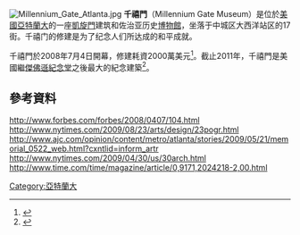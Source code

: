 [[File:Millennium_Gate_Atlanta.jpg|thumb]]
'''千禧門'''（Millennium Gate Museum）是位於[[美國|美國]][[亞特蘭大|亞特蘭大]]的一座[[凱旋門|凱旋門]]建筑和佐治亚历史[[博物館|博物館]]，坐落于中城区大西洋站区的17街。千禧门的修建是为了纪念人们所达成的和平成就。

千禧門於2008年7月4日開幕，修建耗資2000萬美元<ref>{{cite news |url=http://www.ajc.com/metro/content/metro/atlanta/stories/2008/06/14/millennium_gate.html |title=Man helps create giant arch monument for Atlantic Station |work=[[Atlanta_Journal_Constitution|Atlanta Journal Constitution]] |date=2008-06-15 |accessdate=2008-09-25 |archive-date=2008-12-05 |archive-url=https://web.archive.org/web/20081205085220/http://www.ajc.com/metro/content/metro/atlanta/stories/2008/06/14/millennium_gate.html |dead-url=no }}</ref>。截止2011年，千禧門是美國繼[[傑佛遜紀念堂|傑佛遜紀念堂]]之後最大的紀念建築<ref>{{cite web|title=存档副本|url=http://www.thenmf.org/info.htm|accessdate=2009-01-10|archiveurl=https://web.archive.org/web/20090126012549/http://www.thenmf.org/info.htm|archivedate=2009-01-26|deadurl=yes}}</ref>。

==參考資料==
{{Reflist}}
http://www.forbes.com/forbes/2008/0407/104.html{{Wayback|url=http://www.forbes.com/forbes/2008/0407/104.html |date=20160303085409 }}<br />
http://www.nytimes.com/2009/08/23/arts/design/23pogr.html{{Wayback|url=http://www.nytimes.com/2009/08/23/arts/design/23pogr.html |date=20160708230455 }}<br />
http://www.ajc.com/opinion/content/metro/atlanta/stories/2009/05/21/memorial_0522_web.html?cxntlid=inform_artr<br />
http://www.nytimes.com/2009/04/30/us/30arch.html{{Wayback|url=http://www.nytimes.com/2009/04/30/us/30arch.html |date=20150703081812 }}<br />
http://www.time.com/time/magazine/article/0,9171,2024218-2,00.html{{Wayback|url=http://www.time.com/time/magazine/article/0,9171,2024218-2,00.html |date=20130602034814 }}
{{Commonscat|Millennium Gate Atlanta}}
{{Coord|33.79107|-84.39975|region:US_type:landmark|display=title}}
[[Category:亞特蘭大|Category:亞特蘭大]]
